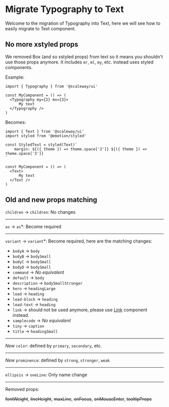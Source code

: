 
<Meta title="Migrations/Typography to Text"/>

# Migrate Typography to Text

Welcome to the migration of Typography into Text, here we will see how to easily migrate to Text component.

## No more xstyled props

We removed Box (and so xstyled props) from text so it means you shouldn't use those props anymore. It includes `mr`, `ml`, `my`, etc. instead uses styled components.

Example:

```tsx
import { Typography } from '@scaleway/ui'

const MyComponent = () => (
  <Typography my={2} mx={3}>
      My text
  </Typography />
)
```

Becomes:

```tsx
import { Text } from '@scaleway/ui'
import styled from '@emotion/styled'

const StyledText = styled(Text)`
    margin: ${({ theme }) => theme.space['2']} ${({ theme }) => theme.space['3']}
`

const MyComponent = () => (
  <Text>
      My text
  </Text />
)
```

## Old and new props matching

`children` &rarr; `children`: No changes

---

`as` &rarr; `as`*: Become required

---

`variant` &rarr; `variant`*: Become required, here are the matching changes:

  - `bodyA` &rarr; `body`
  - `bodyB` &rarr; `bodySmall`
  - `bodyC` &rarr; `bodySmall`
  - `bodyD` &rarr; `bodySmall`
  - `command` &rarr; *No equivalent*
  - `default` &rarr; `body`
  - `description` &rarr; `bodySmallStronger`
  - `hero` &rarr; `headingLarge`
  - `lead` &rarr; `heading`
  - `lead-block` &rarr; `heading`
  - `lead-text` &rarr; `heading`
  - `link` &rarr; should not be used anymore, please use [Link](/docs/components-foundation-link--default) component instead.
  - `samplecode` &rarr; *No equivalent*
  - `tiny` &rarr; `caption`
  - `title` &rarr; `headingSmall`

---

*New* `color`: defined by `primary`, `secondary`, etc.

---

*New* `prominence`: defined by `strong`, `stronger`, `weak`

---

`ellipsis` &rarr; `oneLine`: Only name change

---

Removed props:

<del>fontWeight</del>, <del>lineHeight</del>, <del>maxLine</del>, <del>onFocus</del>, <del>onMouseEnter</del>, <del>tooltipProps</del>


